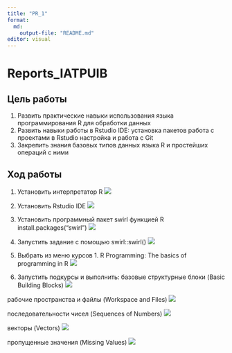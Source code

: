 ```yaml
---
title: "PR_1"
format:
  md:
    output-file: "README.md"
editor: visual
---
```


# Reports_IATPUIB

## Цель работы

1.  Развить практические навыки использования языка программирования R для обработки данных
2.  Развить навыки работы в Rstudio IDE: установка пакетов работа с проектами в Rstudio настройка и работа с Git
3.  Закрепить знания базовых типов данных языка R и простейших операций с ними

## Ход работы

1.  Установить интерпретатор R ![](images/1.png)

2.  Установить Rstudio IDE ![](images/2.png)

3.  Установить программный пакет swirl функцией R install.packages("swirl") ![](images/3.png)

4.  Запустить задание с помощью swirl::swirl() ![](images/4.png)

5.  Выбрать из меню курсов 1. R Programming: The basics of programming in R ![](images/5.png)

6.  Запустить подкурсы и выполнить: базовые структурные блоки (Basic Building Blocks) ![](images/6.png)

рабочие пространства и файлы (Workspace and Files) ![](images/7.png)

последовательности чисел (Sequences of Numbers) ![](images/8.png)

векторы (Vectors) ![](images/9.png)

пропущенные значения (Missing Values) ![](images/10.png)
